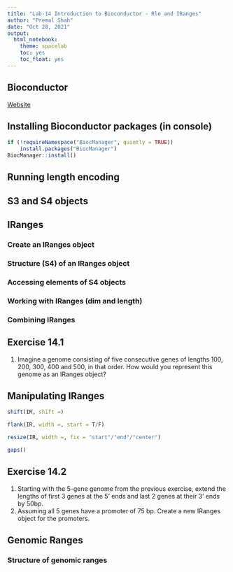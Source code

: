 ```yaml
---
title: "Lab-14 Introduction to Bioconductor - Rle and IRanges"
author: "Premal Shah"
date: "Oct 28, 2021"
output: 
  html_notebook:
    theme: spacelab
    toc: yes
    toc_float: yes
---
```


## Bioconductor 
[Website](https://www.bioconductor.org/)

## Installing Bioconductor packages (in console)

```r
if (!requireNamespace("BiocManager", quietly = TRUE))
    install.packages("BiocManager")
BiocManager::install()
```

## Running length encoding

## S3 and S4 objects

## IRanges

### Create an IRanges object

### Structure (S4) of an IRanges object

### Accessing elements of S4 objects

### Working with IRanges (dim and length)

### Combining IRanges

## Exercise 14.1
1. Imagine a genome consisting of five consecutive genes of lengths 100, 200, 300, 400 and 500, in that order. How would you represent this genome as an IRanges object?


## Manipulating IRanges

```r
shift(IR, shift =)

flank(IR, width =, start = T/F)

resize(IR, width =, fix = "start"/"end"/"center")

gaps()
```

## Exercise 14.2
1. Starting with the 5-gene genome from the previous exercise, extend the lengths of first 3 genes at the 5' ends and last 2 genes at their 3' ends by 50bp.
2. Assuming all 5 genes have a promoter of 75 bp. Create a new IRanges object for the promoters.


## Genomic Ranges

### Structure of genomic ranges












